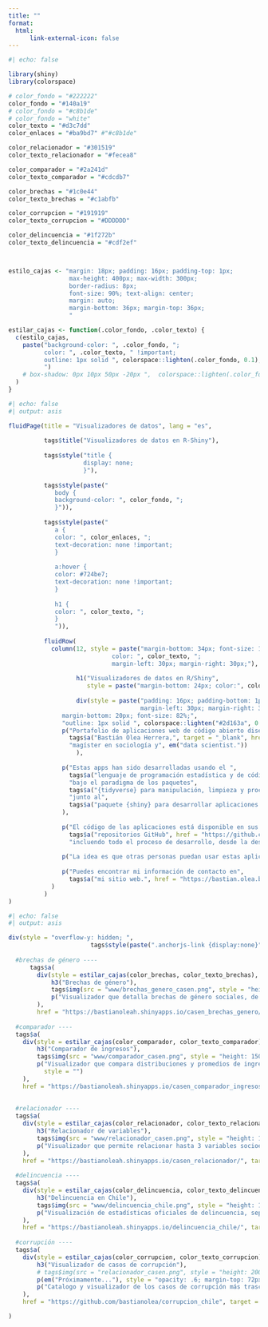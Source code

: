 ```yaml
---
title: ""
format:
  html:
      link-external-icon: false
---
```


```r
#| echo: false

library(shiny)
library(colorspace)

# color_fondo = "#222222"
color_fondo = "#140a19"
# color_fondo = "#c8b1de"
# color_fondo = "white"
color_texto = "#d3c7dd"
color_enlaces = "#ba9bd7" #"#c8b1de"

color_relacionador = "#301519"
color_texto_relacionador = "#fecea8"

color_comparador = "#2a241d"
color_texto_comparador = "#cdcdb7"

color_brechas = "#1c0e44"
color_texto_brechas = "#c1abfb"

color_corrupcion = "#191919"
color_texto_corrupcion = "#DDDDDD"

color_delincuencia = "#1f272b"
color_texto_delincuencia = "#cdf2ef"



estilo_cajas <- "margin: 18px; padding: 16px; padding-top: 1px; 
                 max-height: 400px; max-width: 300px;
                 border-radius: 8px;
                 font-size: 90%; text-align: center;
                 margin: auto;
                 margin-bottom: 36px; margin-top: 36px;
                 "

estilar_cajas <- function(.color_fondo, .color_texto) {
  c(estilo_cajas, 
    paste("background-color: ", .color_fondo, "; 
          color: ", .color_texto, " !important;
          outline: 1px solid ", colorspace::lighten(.color_fondo, 0.1), ";
          ")
    # box-shadow: 0px 10px 50px -20px ",  colorspace::lighten(.color_fondo, 0.1), ";
  )
}
```

```r
#| echo: false
#| output: asis

fluidPage(title = "Visualizadores de datos", lang = "es",
          
          tags$title("Visualizadores de datos en R-Shiny"),
          
          tags$style("title {
                     display: none;
                     }"),
          
          tags$style(paste("
             body {
             background-color: ", color_fondo, ";
             }")),
          
          tags$style(paste("
             a {
             color: ", color_enlaces, ";
             text-decoration: none !important;
             }
           
             a:hover {
             color: #724be7;
             text-decoration: none !important;
             }
             
             h1 {
             color: ", color_texto, ";
             }
             ")),
          
          fluidRow(
            column(12, style = paste("margin-bottom: 34px; font-size: 120%; 
                             color: ", color_texto, ";
                             margin-left: 30px; margin-right: 30px;"),
                   
                   h1("Visualizadores de datos en R/Shiny", 
                      style = paste("margin-bottom: 24px; color:", color_enlaces, ";")),
                   
                   div(style = paste("padding: 16px; padding-bottom: 1px; background-color: #2d163a; border-radius: 6px; 
                                     margin-left: 30px; margin-right: 30px;
               margin-bottom: 20px; font-size: 82%;", 
               "outline: 1px solid ", colorspace::lighten("#2d163a", 0.05), ";"),
               p("Portafolio de aplicaciones web de código abierto diseñadas y programadas por",
                 tags$a("Bastián Olea Herrera,", target = "_blank", href = "https://bastian.olea.biz"),
                 "magíster en sociología y", em("data scientist."))
                   ),
               
               p("Estas apps han sido desarrolladas usando el ",
                 tags$a("lenguaje de programación estadística y de código abierto R,", target = "_blank", href = "https://www.r-project.org/about.html"),
                 "bajo el paradigma de los paquetes",
                 tags$a("{tidyverse} para manipulación, limpieza y procesamiento de datos,", href = "https://www.tidyverse.org", target = "_blank"),
                 "junto al",
                 tags$a("paquete {shiny} para desarrollar aplicaciones web interactivas.", target = "_blank", href = "https://shiny.posit.co")
               ),
               
               p("El código de las aplicaciones está disponible en sus respectivos", 
                 tags$a("repositorios GitHub", href = "https://github.com/bastianolea?tab=repositories", target = "_blank"),
                 "incluendo todo el proceso de desarrollo, desde la descarga y limpieza de datos hasta el diseño de la interfaz de las apps."),
               
               p("La idea es que otras personas puedan usar estas aplicaciones libremente, y revisar el código para aportar o bien para aprender a programar en R, contribuyendo así a la comunidad de usuarios de R en Chile."),
               
               p("Puedes encontrar mi información de contacto en",  
                 tags$a("mi sitio web.", href = "https://bastian.olea.biz", target = "_blank"), "¡Cualquier duda o comentario es bienvenido!")
            )
          )
)
```


```r
#| echo: false
#| output: asis

div(style = "overflow-y: hidden; ",
                       tags$style(paste(".anchorjs-link {display:none}")), #ocultar icono de links
  
  #brechas de género ----
      tags$a(
        div(style = estilar_cajas(color_brechas, color_texto_brechas),
            h3("Brechas de género"),
            tags$img(src = "www/brechas_genero_casen.png", style = "height: 150px; margin: 20px;"),
            p("Visualizador que detalla brechas de género sociales, de vivienda e ingresos, para analizar variables en las que las mujeres experimentan peores condiciones de vida, a nivel regional")
        ),
        href = "https://bastianoleah.shinyapps.io/casen_brechas_genero/", target = "_blank"),
  
  #comparador ----
  tags$a(
    div(style = estilar_cajas(color_comparador, color_texto_comparador),
        h3("Comparador de ingresos"),
        tags$img(src = "www/comparador_casen.png", style = "height: 150px;  margin: 16px;"),
        p("Visualizador que compara distribuciones y promedios de ingresos entre las comunas de Chile, para observar las diferencias en las realidades socioeconómicas", 
          style = "")
    ),
    href = "https://bastianoleah.shinyapps.io/casen_comparador_ingresos/", target = "_blank"),
  
  
  #relacionador ----
  tags$a(
    div(style = estilar_cajas(color_relacionador, color_texto_relacionador), 
        h3("Relacionador de variables"),
        tags$img(src = "www/relacionador_casen.png", style = "height: 150px;  margin: 22px;"),
        p("Visualizador que permite relacionar hasta 3 variables socioeconómicas en un gráfico de dispersión por comunas, para analizar la relación entre ellas"),
    ),
    href = "https://bastianoleah.shinyapps.io/casen_relacionador/", target = "_blank"),
  
  #delincuencia ----
  tags$a(
    div(style = estilar_cajas(color_delincuencia, color_texto_delincuencia), 
        h3("Delincuencia en Chile"),
        tags$img(src = "www/delincuencia_chile.png", style = "height: 150px;  margin: 22px;"),
        p("Visualización de estadísticas oficiales de delincuencia, separadas por comuna y delito, que busca darle contexto y seriedad a un tema país"),
    ),
    href = "https://bastianoleah.shinyapps.io/delincuencia_chile/", target = "_blank"),
  
  #corrupción ----
  tags$a(
    div(style = estilar_cajas(color_corrupcion, color_texto_corrupcion), 
        h3("Visualizador de casos de corrupción"),
        # tags$img(src = "relacionador_casen.png", style = "height: 200px;  margin-bottom: 6px;"),
        p(em("Próximamente..."), style = "opacity: .6; margin-top: 72px; margin-bottom: 72px;"),
        p("Catalogo y visualizador de los casos de corrupción más trascendentes del úlltimo tiempo en Chile, para poner en perspectiva los montos, responsables, y sectores políticos asociados"),
    ),
    href = "https://github.com/bastianolea/corrupcion_chile", target = "_blank")

)
```

